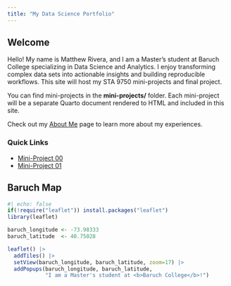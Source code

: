 ```yaml
---
title: "My Data Science Portfolio"
---
```


## Welcome

Hello! My name is Matthew Rivera, and I am a Master's student at Baruch College specializing in Data Science and Analytics. I enjoy transforming complex data sets into actionable insights and building reproducible workflows. This site will host my STA 9750 mini-projects and final project.

You can find mini-projects in the **mini-projects/** folder. Each mini-project will be a separate Quarto document rendered to HTML and included in this site.

Check out my [About Me](about.qmd) page to learn more about my experiences.

### Quick Links
- [Mini-Project 00](mp00_template.qmd) 
- [Mini-Project 01](mp01.qmd)

## Baruch Map

```r
#| echo: false
if(!require("leaflet")) install.packages("leaflet")
library(leaflet)

baruch_longitude <- -73.98333
baruch_latitude  <- 40.75028

leaflet() |>
  addTiles() |>
  setView(baruch_longitude, baruch_latitude, zoom=17) |>
  addPopups(baruch_longitude, baruch_latitude, 
            "I am a Master's student at <b>Baruch College</b>!")
```